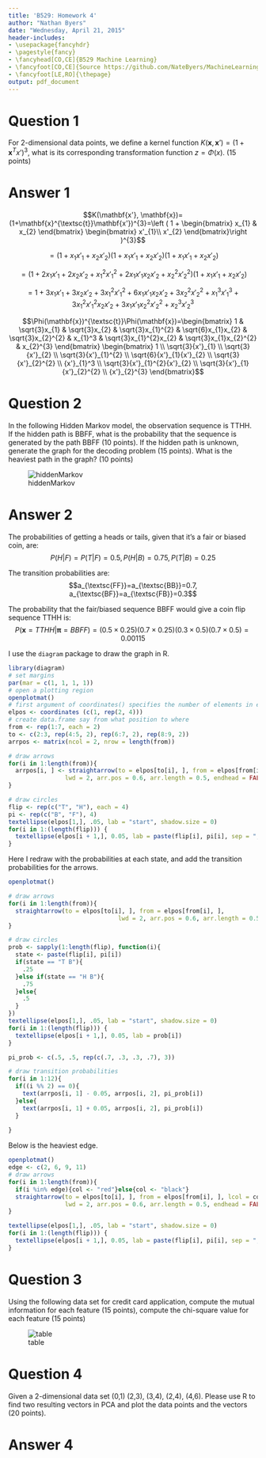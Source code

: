 ```yaml
---
title: 'B529: Homework 4'
author: "Nathan Byers"
date: "Wednesday, April 21, 2015"
header-includes:
- \usepackage{fancyhdr}
- \pagestyle{fancy}
- \fancyhead[CO,CE]{B529 Machine Learning}
- \fancyfoot[CO,CE]{Source https://github.com/NateByers/MachineLearning/tree/master/Homework4}
- \fancyfoot[LE,RO]{\thepage}
output: pdf_document
---
```


# Question 1

For 2-dimensional data points, we define a kernel function $K(\mathbf{x}, \mathbf{x}’) = (1+\mathbf{x}^{T}x’)^{3}$, what is its corresponding transformation function $z = \Phi(x)$. (15 points)

# Answer 1

$$K(\mathbf{x'}, \mathbf{x})=(1+\mathbf{x}^{\textsc{t}}\mathbf{x'})^{3}=\left ( 1 + \begin{bmatrix}
x_{1} & x_{2}
\end{bmatrix} \begin{bmatrix}
x'_{1}\\ 
x'_{2}
\end{bmatrix}\right )^{3}$$

$$=(1 + x_{1}x'_{1}+x_{2}x'_{2})(1 + x_{1}x'_{1}+x_{2}x'_{2})(1 + x_{1}x'_{1}+x_{2}x'_{2})$$

$$=(1+2x_{1}{x'}_{1}+2x_{2}{x'}_{2}+x_{1}^{2}{x'}_{1}^{2}+2x_{1}{x'}_{1}x_{2}{x'}_{2}+x_{2}^{2}{x'}_{2}^{2})(1 + x_{1}x'_{1}+x_{2}x'_{2})$$

$$=1+3x_{1}{x'}_{1}+3x_{2}{x'}_{2}+3x_{1}^{2}{x'}_{1}^{2}+6x_{1}{x'}_{1}x_{2}{x'}_{2}+3x_{2}^{2}{x'}_{2}^{2}+x_{1}^{3}{x'}_{1}^{3}+3x_{1}^{2}{x'}_{1}^2x_{2}{x'}_{2}+3x_{1}{x'}_{1}x_{2}^{2}{x'}_{2}^{2}+x_{2}^{3}{x'}_{2}^{3}$$

$$\Phi(\mathbf{x})^{\textsc{t}}\Phi(\mathbf{x})=\begin{bmatrix}
1 & \sqrt{3}x_{1} & \sqrt{3}x_{2} & \sqrt{3}x_{1}^{2} & \sqrt{6}x_{1}x_{2} & \sqrt{3}x_{2}^{2} & x_{1}^3 & \sqrt{3}x_{1}^{2}x_{2} & \sqrt{3}x_{1}x_{2}^{2} & x_{2}^{3}
\end{bmatrix}
\begin{bmatrix}
1 \\
\sqrt{3}{x'}_{1} \\
\sqrt{3}{x'}_{2} \\
\sqrt{3}{x'}_{1}^{2} \\
\sqrt{6}{x'}_{1}{x'}_{2} \\
\sqrt{3}{x'}_{2}^{2} \\
{x'}_{1}^3 \\
\sqrt{3}{x'}_{1}^{2}{x'}_{2} \\
\sqrt{3}{x'}_{1}{x'}_{2}^{2} \\
{x'}_{2}^{3}
\end{bmatrix}$$


# Question 2

In the following Hidden Markov model, the observation sequence is TTHH. If the hidden path is BBFF, what is the probability that the sequence is generated by the path BBFF (10 points). If the hidden path is unknown, generate the graph for the decoding problem (15 points). What is the heaviest path in the graph? (10 points)

![hiddenMarkov](images/hiddenMarkov.png)

# Answer 2

The probabilities of getting a heads or tails, given that it's a fair or biased coin, are:
$$P(H|F)=P(T|F)=0.5, P(H|B)= 0.75, P(T|B) = 0.25$$

The transition probabilities are:
$$a_{\textsc{FF}}=a_{\textsc{BB}}=0.7, a_{\textsc{BF}}=a_{\textsc{FB}}=0.3$$

The probability that the fair/biased sequence BBFF would give a coin flip sequence TTHH is:
$$P(\mathbf{x}=TTHH|\mathbf{\pi}=BBFF)=(0.5\times 0.25)(0.7\times 0.25)(0.3\times 0.5)(0.7 \times 0.5)=0.00115$$

I use the `diagram` package to draw the graph in R.

```r
library(diagram)
# set margins
par(mar = c(1, 1, 1, 1))
# open a plotting region
openplotmat()
# first argument of coordinates() specifies the number of elements in each row
elpos <- coordinates (c(1, rep(2, 4)))
# create data.frame say from what position to where
from <- rep(1:7, each = 2)
to <- c(2:3, rep(4:5, 2), rep(6:7, 2), rep(8:9, 2))
arrpos <- matrix(ncol = 2, nrow = length(from))

# draw arrows
for(i in 1:length(from)){
  arrpos[i, ] <- straightarrow(to = elpos[to[i], ], from = elpos[from[i], ],
                lwd = 2, arr.pos = 0.6, arr.length = 0.5, endhead = FALSE)
}

# draw circles
flip <- rep(c("T", "H"), each = 4)
pi <- rep(c("B", "F"), 4)
textellipse(elpos[1,], .05, lab = "start", shadow.size = 0)
for(i in 1:(length(flip))) {
  textellipse(elpos[i + 1,], 0.05, lab = paste(flip[i], pi[i], sep = ", "))
}

```

Here I redraw with the probabilities at each state, and add the transition probabilities for the arrows.

```r
openplotmat()

# draw arrows
for(i in 1:length(from)){
  straightarrow(to = elpos[to[i], ], from = elpos[from[i], ],
                               lwd = 2, arr.pos = 0.6, arr.length = 0.5, endhead = FALSE)
}

# draw circles
prob <- sapply(1:length(flip), function(i){
  state <- paste(flip[i], pi[i])
  if(state == "T B"){
    .25
  }else if(state == "H B"){
    .75
  }else{
    .5
  }
})
textellipse(elpos[1,], .05, lab = "start", shadow.size = 0)
for(i in 1:(length(flip))) {
  textellipse(elpos[i + 1,], 0.05, lab = prob[i])
}

pi_prob <- c(.5, .5, rep(c(.7, .3, .3, .7), 3))

# draw transition probabilities
for(i in 1:12){
  if((i %% 2) == 0){
    text(arrpos[i, 1] - 0.05, arrpos[i, 2], pi_prob[i])
  }else{
    text(arrpos[i, 1] + 0.05, arrpos[i, 2], pi_prob[i])
  }
  
}
```

Below is the heaviest edge.

```r
openplotmat()
edge <- c(2, 6, 9, 11)
# draw arrows
for(i in 1:length(from)){
  if(i %in% edge){col <- "red"}else{col <- "black"}
  straightarrow(to = elpos[to[i], ], from = elpos[from[i], ], lcol = col,
                lwd = 2, arr.pos = 0.6, arr.length = 0.5, endhead = FALSE)
}

textellipse(elpos[1,], .05, lab = "start", shadow.size = 0)
for(i in 1:(length(flip))) {
  textellipse(elpos[i + 1,], 0.05, lab = paste(flip[i], pi[i], sep = ", "))
}

```

# Question 3

Using the following data set for credit card application, compute the mutual information for each feature (15 points), compute the chi-square value for each feature (15 points)  

![table](images/table.png)

# Question 4

Given a 2-dimensional data set (0,1) (2,3), (3,4), (2,4), (4,6). Please use R to find two resulting vectors in PCA and plot the data points and the vectors (20 points).   

# Answer 4